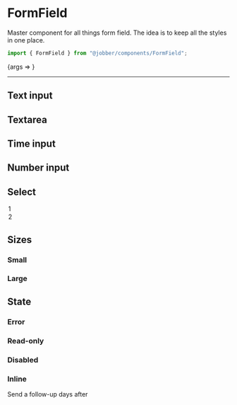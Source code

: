 
<Meta title="Components/Private/FormField" component={FormField} />

# FormField

Master component for all things form field. The idea is to keep all the styles
in one place.

```ts
import { FormField } from "@jobber/components/FormField";
```

<Canvas>
  <Story
    name="FormField"
    args={{
      type: "text",
      placeholder: "Words...",
    }}
  >
    {args => <FormField {...args} />}
  </Story>
</Canvas>

<ArgsTable of={FormField} story="FormField" />

---

## Text input

<Canvas>
  <FormField type="text" name="age" placeholder="Your age in words" />
</Canvas>

## Textarea

<Canvas>
  <FormField
    type="textarea"
    name="describeAge"
    placeholder="Describe your age"
  />
</Canvas>

## Time input

<Canvas>
  <FormField type="time" name="birthday" placeholder="Birth date" />
</Canvas>

## Number input

<Canvas>
  <FormField type="number" name="ageInNum" placeholder="Age" />
</Canvas>

## Select

<Canvas>
  <FormField name="Base" placeholder="How many days?" type="select">
    <option>1</option>
    <option>2</option>
  </FormField>
</Canvas>

## Sizes

### Small

<Canvas>
  <FormField name="Small" placeholder="Small" size="small" />
</Canvas>

### Large

<Canvas>
  <FormField name="Large" placeholder="Large" size="large" />
</Canvas>

## State

### Error

<Canvas>
  <FormField name="Error" placeholder="Error" invalid={true} />
</Canvas>

### Read-only

<Canvas>
  <FormField
    name="Readonly"
    placeholder="Readonly"
    value="ABCXYZ"
    readonly={true}
  />
</Canvas>

### Disabled

<Canvas>
  <FormField name="Disabled" placeholder="Disabled" disabled={true} />
</Canvas>

### Inline

<Canvas>
  <p>
    Send a follow-up
    <FormField
      value="2"
      size="small"
      inline={true}
      maxLength={2}
      align="center"
    />
    days after
  </p>
</Canvas>
